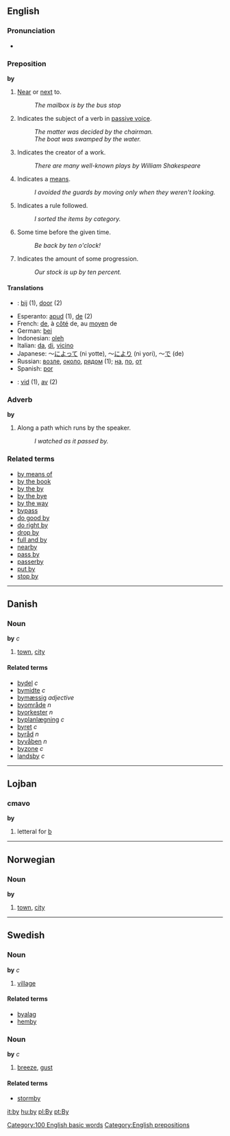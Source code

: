 ==English==
===Pronunciation===
*{{audio|en-us-by.ogg|Audio (US)}}

=== Preposition ===
'''by'''

# [[Near]] or [[next]] to.
#:''The mailbox is by the bus stop''
# Indicates the subject of a verb in [[passive voice]].
#: ''The matter was decided by the chairman.''
#: ''The boat was swamped by the water.''
# Indicates the creator of a work.
#:''There are many well-known plays by William Shakespeare''
# Indicates a [[means]].
#: ''I avoided the guards by moving only when they weren't looking.''
# Indicates a rule followed.
#: ''I sorted the items by category.''
# Some time before the given time.
#: ''Be back by ten o'clock!''
# Indicates the amount of some progression.
#: ''Our stock is up by ten percent.''

==== Translations ====
{{checktrans}}
*{{nl}}: [[bij]] (1), [[door]] (2)
*Esperanto: [[apud]] (1), [[de]] (2)
*French: [[de#French|de]], à [[côté]] de, au [[moyen]] de
*German: [[bei]]
*Indonesian: [[oleh]]
*Italian: [[da#Italian|da]], [[di#Italian|di]], [[vicino]]
*Japanese: ～[[によって]] (ni yotte), ～[[により]] (ni yori), ～[[で]] (de)
*Russian: [[возле]], [[около]], [[рядом]] (1); [[на]], [[по]], [[от]]
*Spanish: [[por]]
*{{sv}}: [[vid]] (1), [[av]] (2)

===Adverb===
'''by'''

# Along a path which runs by the speaker.
#:''I watched as it passed by.''

===Related terms===
*[[by means of]]
*[[by the book]]
*[[by the by]]
*[[by the bye]]
*[[by the way]]
*[[bypass]]
*[[do good by]]
*[[do right by]]
*[[drop by]]
*[[full and by]]
*[[nearby]]
*[[pass by]]
*[[passerby]]
*[[put by]]
*[[stop by]]

----

==Danish==
===Noun===
'''by''' ''c''

# [[town]], [[city]]

====Related terms====
*[[bydel]] ''c''
*[[bymidte]] ''c''
*[[bymæssig]] ''adjective''
*[[byområde]] ''n''
*[[byorkester]] ''n''
*[[byplanlægning]] ''c''
*[[byret]] ''c''
*[[byråd]] ''n''
*[[byvåben]] ''n''
*[[byzone]] ''c''
*[[landsby]] ''c''

----

==Lojban==
===cmavo===
'''by'''

#letteral for [[b]]

----

==Norwegian==
===Noun===
'''by'''

# [[town]], [[city]]

----

==Swedish==
===Noun===
'''by''' ''c''

# [[village]]

====Related terms====
*[[byalag]]
*[[hemby]]

===Noun===
'''by''' ''c''

# [[breeze]], [[gust]]

====Related terms====
*[[stormby]]

[[Category:100 English basic words]]
[[Category:English prepositions]]

[[it:by]]
[[hu:by]]
[[pl:By]]
[[pt:By]]
